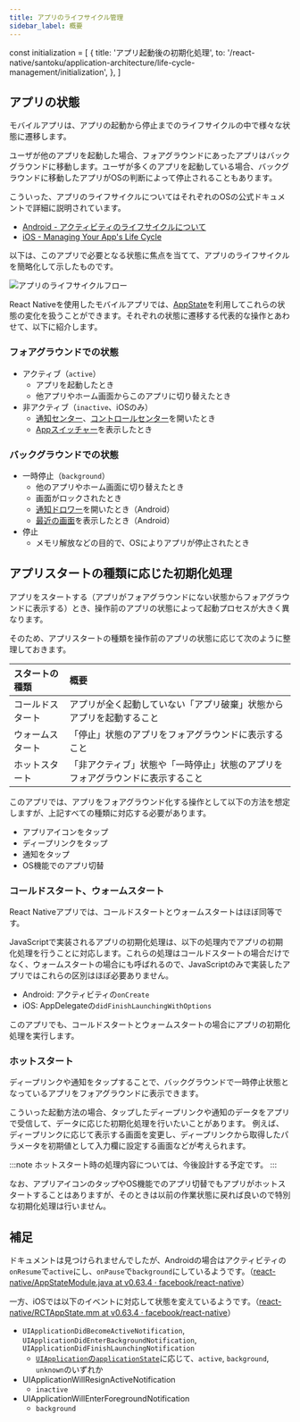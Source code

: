 ```yaml
---
title: アプリのライフサイクル管理
sidebar_label: 概要
---
```


<!-- textlint-disable ja-technical-writing/sentence-length,ja-technical-writing/max-comma,ja-spacing/ja-no-space-around-parentheses,jtf-style/3.3.かっこ類と隣接する文字の間のスペースの有無,ja-technical-writing/ja-no-mixed-period,ja-technical-writing/no-unmatched-pair -->

const initialization = [
  {
    title: 'アプリ起動後の初期化処理',
    to: '/react-native/santoku/application-architecture/life-cycle-management/initialization',
  },
]

<!-- textlint-enable ja-technical-writing/sentence-length,ja-technical-writing/max-comma,ja-spacing/ja-no-space-around-parentheses,jtf-style/3.3.かっこ類と隣接する文字の間のスペースの有無,ja-technical-writing/ja-no-mixed-period,ja-technical-writing/no-unmatched-pair -->

## アプリの状態

モバイルアプリは、アプリの起動から停止までのライフサイクルの中で様々な状態に遷移します。

ユーザが他のアプリを起動した場合、フォアグラウンドにあったアプリはバックグラウンドに移動します。ユーザが多くのアプリを起動している場合、バックグラウンドに移動したアプリがOSの判断によって停止されることもあります。

こういった、アプリのライフサイクルについてはそれぞれのOSの公式ドキュメントで詳細に説明されています。

- [Android - アクティビティのライフサイクルについて](https://developer.android.com/guide/components/activities/activity-lifecycle?hl=ja)
- [iOS - Managing Your App's Life Cycle](https://developer.apple.com/documentation/uikit/app_and_environment/managing_your_app_s_life_cycle?language=objc)

以下は、このアプリで必要となる状態に焦点を当てて、アプリのライフサイクルを簡略化して示したものです。

![アプリのライフサイクルフロー](app-life-cycle-flow.drawio.png)

React Nativeを使用したモバイルアプリでは、[AppState](https://reactnative.dev/docs/appstate#app-states)を利用してこれらの状態の変化を扱うことができます。それぞれの状態に遷移する代表的な操作とあわせて、以下に紹介します。

### フォアグラウンドでの状態

- アクティブ（`active`）
  - アプリを起動したとき
  - 他アプリやホーム画面からこのアプリに切り替えたとき
- 非アクティブ（`inactive`、iOSのみ）
  - [通知センター](https://support.apple.com/ja-jp/HT201925#control-center)、[コントロールセンター](https://support.apple.com/ja-jp/HT202769)を開いたとき
  - [Appスイッチャー](https://support.apple.com/en-us/HT202070)を表示したとき

### バックグラウンドでの状態

- 一時停止（`background`）
  - 他のアプリやホーム画面に切り替えたとき
  - 画面がロックされたとき
  - [通知ドロワー](https://developer.android.com/guide/topics/ui/notifiers/notifications?hl=ja#bar-and-drawer)を開いたとき（Android）
  - [最近の画面](https://developer.android.com/guide/components/activities/recents)を表示したとき（Android）
- 停止
  - メモリ解放などの目的で、OSによりアプリが停止されたとき

## アプリスタートの種類に応じた初期化処理

アプリをスタートする（アプリがフォアグラウンドにない状態からフォアグラウンドに表示する）とき、操作前のアプリの状態によって起動プロセスが大きく異なります。

そのため、アプリスタートの種類を操作前のアプリの状態に応じて次のように整理しておきます。

| スタートの種類    | 概要                                                            |
|:---------------|:----------------------------------------------------------------|
| コールドスタート | アプリが全く起動していない「アプリ破棄」状態からアプリを起動すること        |
| ウォームスタート | 「停止」状態のアプリをフォアグラウンドに表示すること                     |
| ホットスタート   | 「非アクティブ」状態や「一時停止」状態のアプリをフォアグラウンドに表示すること |

このアプリでは、アプリをフォアグラウンド化する操作として以下の方法を想定しますが、上記すべての種類に対応する必要があります。

- アプリアイコンをタップ
- ディープリンクをタップ
- 通知をタップ
- OS機能でのアプリ切替

### コールドスタート、ウォームスタート

React Nativeアプリでは、コールドスタートとウォームスタートはほぼ同等です。

JavaScriptで実装されるアプリの初期化処理は、以下の処理内でアプリの初期化処理を行うことに対応します。これらの処理はコールドスタートの場合だけでなく、ウォームスタートの場合にも呼ばれるので、JavaScriptのみで実装したアプリではこれらの区別はほぼ必要ありません。

- Android: アクティビティの`onCreate`
- iOS: AppDelegateの`didFinishLaunchingWithOptions`

このアプリでも、コールドスタートとウォームスタートの場合にアプリの初期化処理を実行します。

<PageList overviews={initialization} colSize={12} />

### ホットスタート

ディープリンクや通知をタップすることで、バックグラウンドで一時停止状態となっているアプリをフォアグラウンドに表示できます。

こういった起動方法の場合、タップしたディープリンクや通知のデータをアプリで受信して、データに応じた初期化処理を行いたいことがあります。
例えば、ディープリンクに応じて表示する画面を変更し、ディープリンクから取得したパラメータを初期値として入力欄に設定する画面などが考えられます。

:::note
ホットスタート時の処理内容については、今後設計する予定です。
:::

なお、アプリアイコンのタップやOS機能でのアプリ切替でもアプリがホットスタートすることはありますが、そのときは以前の作業状態に戻れば良いので特別な初期化処理は行いません。

## 補足

ドキュメントは見つけられませんでしたが、Androidの場合はアクティビティの`onResume`で`active`にし、`onPause`で`background`にしているようです。（[react-native/AppStateModule.java at v0.63.4 · facebook/react-native](https://github.com/facebook/react-native/blob/v0.63.4/ReactAndroid/src/main/java/com/facebook/react/modules/appstate/AppStateModule.java)）

一方、iOSでは以下のイベントに対応して状態を変えているようです。（[react-native/RCTAppState.mm at v0.63.4 · facebook/react-native](https://github.com/facebook/react-native/blob/v0.63.4/React/CoreModules/RCTAppState.mm)）

<!-- textlint-disable ja-technical-writing/sentence-length -->
- `UIApplicationDidBecomeActiveNotification`, `UIApplicationDidEnterBackgroundNotification`, `UIApplicationDidFinishLaunchingNotification`
  <!-- textlint-enable ja-technical-writing/sentence-length -->
  - [`UIApplication`の`applicationState`](https://developer.apple.com/documentation/uikit/uiapplication/1623003-applicationstate?language=objc)に応じて、`active`, `background`, `unknown`のいずれか
- UIApplicationWillResignActiveNotification
  - `inactive`
- UIApplicationWillEnterForegroundNotification
  - `background`
